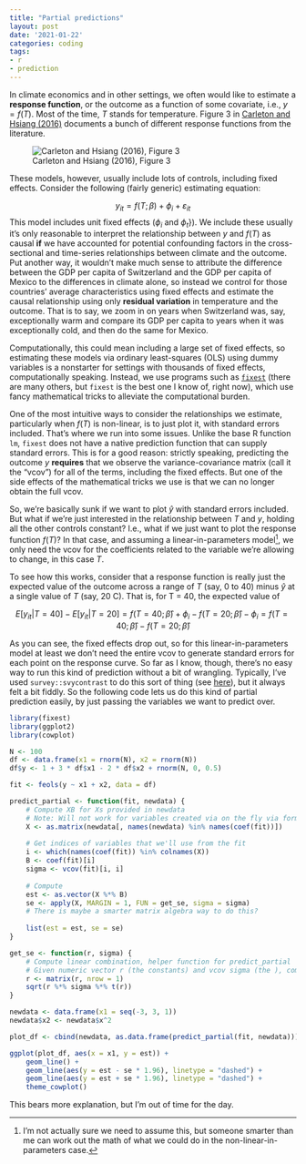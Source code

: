 ```yaml
---
title: "Partial predictions"
layout: post
date: '2021-01-22'
categories: coding
tags:
- r
- prediction
---
```


In climate economics and in other settings, we often would like to estimate a **response function**, or the outcome as a function of some covariate, i.e., $y = f(T)$. Most of the time, $T$ stands for temperature. Figure 3 in [Carleton and Hsiang (2016)](https://science.sciencemag.org/content/353/6304/aad9837) documents a bunch of different response functions from the literature.

![Carleton and Hsiang (2016), Figure 3](https://science.sciencemag.org/content/sci/353/6304/aad9837/F4.large.jpg?width=800&height=600&carousel=1)

These models, however, usually include lots of controls, including fixed effects. Consider the following (fairly generic) estimating equation:

$$y_{it} = f(T; \beta) + \phi_i + \varepsilon_{it}$$
This model includes unit fixed effects ($\phi_i$ and $\phi_t$}). We include these usually it's only reasonable to interpret the relationship between $y$ and $f(T)$ as causal **if** we have accounted for potential confounding factors in the cross-sectional and time-series relationships between climate and the outcome. Put another way, it wouldn't make much sense to attribute the difference between the GDP per capita of Switzerland and the GDP per capita of Mexico to the differences in climate alone, so instead we control for those countries' average characteristics using fixed effects and estimate the causal relationship using only **residual variation** in temperature and the outcome. That is to say, we zoom in on years when Switzerland was, say, exceptionally warm and compare its GDP per capita to years when it was exceptionally cold, and then do the same for Mexico.

Computationally, this could mean including a large set of fixed effects, so estimating these models via ordinary least-squares (OLS) using dummy variables is a nonstarter for settings with thousands of fixed effects, computationally speaking. Instead, we use programs such as [`fixest`](https://lrberge.github.io/fixest/) (there are many others, but `fixest` is the best one I know of, right now), which use fancy mathematical tricks to alleviate the computational burden. 

One of the most intuitive ways to consider the relationships we estimate, particularly when $f(T)$ is non-linear, is to just plot it, with standard errors included. That's where we run into some issues. Unlike the base R function `lm`, `fixest` does not have a native prediction function that can supply standard errors. This is for a good reason: strictly speaking, predicting the outcome $y$ **requires** that we observe the variance-covariance matrix (call it the "vcov") for all of the terms, including the fixed effects. But one of the side effects of the mathematical tricks we use is that we can no longer obtain the full vcov. 

So, we're basically sunk if we want to plot $\hat{y}$ with standard errors included. But what if we're just interested in the relationship between $T$ and $y$, holding all the other controls constant? I.e., what if we just want to plot the response function $f(T)$? In that case, and assuming a linear-in-parameters model^[I'm not actually sure we need to assume this, but someone smarter than me can work out the math of what we could do in the non-linear-in-parameters case.], we only need the vcov for the coefficients related to the variable we're allowing to change, in this case $T$. 

To see how this works, consider that a response function is really just the expected value of the outcome across a range of $T$ (say, 0 to 40) minus $\hat{y}$ at a single value of $T$ (say, 20 C). That is, for T = 40, the expected value of 

$$E[y_{it}|T=40] - E[y_{it}|T = 20] = f(T=40; \hat{\beta}) + \phi_i - f(T=20; \hat{\beta}) - \phi_i = f(T=40; \hat{\beta}) - f(T=20; \hat{\beta})$$

As you can see, the fixed effects drop out, so for this linear-in-parameters model at least we don't need the entire vcov to generate standard errors for each point on the response curve. So far as I know, though, there's no easy way to run this kind of prediction without a bit of wrangling. Typically, I've used `survey::svycontrast` to do this sort of thing (see [here](https://www.patrickbaylis.com/blog/2018-04-12-svycontrasts/)), but it always felt a bit fiddly. So the following code lets us do this kind of partial prediction easily, by just passing the variables we want to predict over.

```r
library(fixest)
library(ggplot2)
library(cowplot)

N <- 100
df <- data.frame(x1 = rnorm(N), x2 = rnorm(N))
df$y <- 1 + 3 * df$x1 - 2 * df$x2 + rnorm(N, 0, 0.5)

fit <- feols(y ~ x1 + x2, data = df)

predict_partial <- function(fit, newdata) {
    # Compute XB for Xs provided in newdata
    # Note: Will not work for variables created via on the fly via formula (e.g., x:y, I(x^2), x^y) 
    X <- as.matrix(newdata[, names(newdata) %in% names(coef(fit))])
    
    # Get indices of variables that we'll use from the fit
    i <- which(names(coef(fit)) %in% colnames(X))
    B <- coef(fit)[i]
    sigma <- vcov(fit)[i, i]
    
    # Compute 
    est <- as.vector(X %*% B)
    se <- apply(X, MARGIN = 1, FUN = get_se, sigma = sigma)
    # There is maybe a smarter matrix algebra way to do this? 
    
    list(est = est, se = se)
}

get_se <- function(r, sigma) {
    # Compute linear combination, helper function for predict_partial
    # Given numeric vector r (the constants) and vcov sigma (the ), compute SE 
    r <- matrix(r, nrow = 1)
    sqrt(r %*% sigma %*% t(r))
}

newdata <- data.frame(x1 = seq(-3, 3, 1))
newdata$x2 <- newdata$x^2

plot_df <- cbind(newdata, as.data.frame(predict_partial(fit, newdata)))

ggplot(plot_df, aes(x = x1, y = est)) + 
    geom_line() +
    geom_line(aes(y = est - se * 1.96), linetype = "dashed") + 
    geom_line(aes(y = est + se * 1.96), linetype = "dashed") + 
    theme_cowplot()
```

This bears more explanation, but I'm out of time for the day. 

